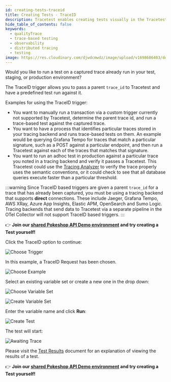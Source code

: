 ```yaml
---
id: creating-tests-traceid
title: Creating Tests - TraceID
description: Tracetest enables creating tests visually in the Tracetest Web UI.
hide_table_of_contents: false
keywords:
  - qualityTrace
  - trace-based testing
  - observability
  - distributed tracing
  - testing
image: https://res.cloudinary.com/djwdcmwdz/image/upload/v1698686403/docs/Blog_Thumbnail_14_rsvkmo.jpg
---
```


Would you like to run a test on a captured trace already run in your test, staging, or production environment?

The TraceID trigger allows you to pass a parent `trace_id` to Tracetest and have a predefined test run against it. 

Examples for using the TraceID trigger:
- You want to manually run a transaction via a custom trigger currently not supported by Tracetest, determine the parent trace id, and run a trace-based test against the captured trace.
- You want to have a process that identifies particular traces stored in your tracing backend and runs trace-based tests on them. An example would be querying Grafana Tempo for traces that match a particular signature, such as a POST against a particular endpoint, and then run a Tracetest against each of the traces that matches that signature.
- You want to run an adhoc test in production against a particular trace you noted in a tracing backend and verify it passes a Tracetest. This Tracetest could use the [Tracing Analyzer](../analyzer/concepts.mdx) to verify the trace properly uses the semantic conventions, or it could check to see that all database queries execute faster than a particular threshold.

:::warning
Since TraceID based triggers are given a parent `trace_id` for a trace that has already been captured, you must be using a tracing backend that supports **direct** connections. These include Jaeger, Grafana Tempo, AWS XRay, Azure App Insights, Elastic APM, OpenSearch and Sumo Logic. Tracing backends that send data to Tracetest via a separate pipeline in the OTel Collector will not support TraceID based triggers.
:::

👉 **Join our [shared Pokeshop API Demo environment](https://app.qualityTrace.io/organizations/ttorg_2179a9cd8ba8dfa5/invites/invite_760904a64b4b9dc9/accept) and try creating a Test yourself!**

Click the TraceID option to continue:

![Choose Trigger](../img/choose-trigger-0.16.png)

In this example, a TraceID Request has been chosen.

![Choose Example](../img/choose-example-traceid-0.16.png)

Select an existing variable set or create a new one in the drop down:

![Choose Variable Set](../img/choose-variable-set-0.16.jpg)

![Create Variable Set](../img/create-new-variable-set-0.16.png)

Enter the variable name and click **Run**:

![Create Test](../img/enter-variable-name-0.16.png)

The test will start:

![Awaiting Trace](../img/awaiting-trace-traceid-0.16.png)

Please visit the [Test Results](../web-ui/test-results.mdx) document for an explanation of viewing the results of a test.

👉 **Join our [shared Pokeshop API Demo environment](https://app.qualityTrace.io/organizations/ttorg_2179a9cd8ba8dfa5/invites/invite_760904a64b4b9dc9/accept) and try creating a Test yourself!**


